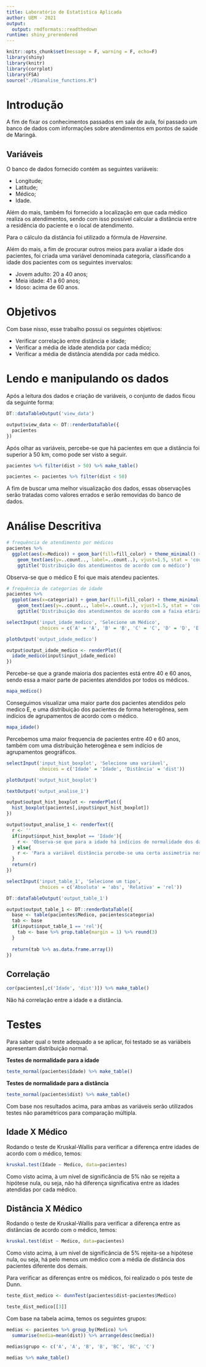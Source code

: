 ```yaml
---
title: Laboratório de Estatística Aplicada 
author: UEM - 2021
output:
  output: rmdformats::readthedown
runtime: shiny_prerendered
---
```


```r
knitr::opts_chunk$set(message = F, warning = F, echo=F)
library(shiny)
library(knitr)
library(corrplot)
library(FSA)
source("./01analise_functions.R")
```


<!-- ------------------------------------------------- -->
# Introdução

A fim de fixar os conhecimentos passados em sala de aula, foi passado um banco de dados com informações sobre atendimentos em pontos de saúde de Maringá. 

## Variáveis

O banco de dados fornecido contém as seguintes variáveis:

- Longitude;
- Latitude;
- Médico;
- Idade.

Além do mais, também foi fornecido a localização em que cada médico realiza os atendimentos, sendo com isso possível calcular a distância entre a residência do paciente e o local de atendimento.

Para o cálculo da distância foi utilizado a fórmula de *Haversine*.

Além do mais, a fim de procurar outros meios para avaliar a idade dos pacientes, foi criada uma variável denominada categoria, classificando a idade dos pacientes com os seguintes invervalos:

- Jovem adulto: 20 a 40 anos;
- Meia idade: 41 a 60 anos;
- Idoso: acima de 60 anos.

<!-- ------------------------------------------------- -->
# Objetivos

Com base nisso, esse trabalho possui os seguintes objetivos:

- Verificar correlação entre distância e idade;
- Verificar a média de idade atendida por cada médico;
- Verificar a média de distância atendida por cada médico.

<!-- ------------------------------------------------- -->
# Lendo e manipulando os dados

Após a leitura dos dados e criação de variáveis, o conjunto de dados ficou da seguinte forma:

```r
DT::dataTableOutput('view_data')
```

```r
output$view_data <- DT::renderDataTable({
  pacientes
})
```

Após olhar as variáveis, percebe-se que há pacientes em que a distância foi superior à 50 km, como pode ser visto a seguir.

```r
pacientes %>% filter(dist > 50) %>% make_table()

pacientes <- pacientes %>% filter(dist < 50)
```

A fim de buscar uma melhor visualização dos dados, essas observações serão tratadas como valores errados e serão removidas do banco de dados.

<!-- ------------------------------------------------- -->
# Análise Descritiva

```r
# frequência de atendimento por médicos
pacientes %>%
  ggplot(aes(x=Medico)) + geom_bar(fill=fill_color) + theme_minimal() + 
    geom_text(aes(y=..count.., label=..count..), vjust=1.5, stat = 'count') + 
    ggtitle('Distribuição dos atendimentos de acordo com o médico')
```
Observa-se que o médico E foi que mais atendeu pacientes.

```r
# frequência de categorias de idade
pacientes %>%
  ggplot(aes(x=categoria)) + geom_bar(fill=fill_color) + theme_minimal() + 
    geom_text(aes(y=..count.., label=..count..), vjust=1.5, stat = 'count') +
    ggtitle('Distribuição dos atendimentos de acordo com a faixa etária')
```

```r
selectInput('input_idade_medico', 'Selecione um Médico', 
            choices = c('A' = 'A', 'B' = 'B', 'C' = 'C', 'D' = 'D', 'E' = 'E', 'F' = 'F', 'G'='G'))

plotOutput('output_idade_medico')
```

```r
output$output_idade_medico <- renderPlot({
  idade_medico(input$input_idade_medico)
})

```
Percebe-se que a grande maioria dos pacientes está entre 40 e 60 anos, sendo essa a maior parte de pacientes atendidos por todos os médicos.


```r
mapa_medico()
```

Conseguimos visualizar uma maior parte dos pacientes atendidos pelo medico E, e uma distribuição dos pacientes de forma heterogênea, sem indícios de agrupamentos de acordo com o médico.

```r
mapa_idade()
```

Percebemos uma maior frequencia de pacientes entre 40 e 60 anos, também com uma distribuição heterogênea e sem indícios de agrupamentos geográficos.


```r
selectInput('input_hist_boxplot', 'Selecione uma variável', 
            choices = c('Idade' = 'Idade', 'Distância' = 'dist'))

plotOutput('output_hist_boxplot')

textOutput('output_analise_1')
```


```r
output$output_hist_boxplot <- renderPlot({
  hist_boxplot(pacientes[,input$input_hist_boxplot])
})

output$output_analise_1 <- renderText({
  r <- ''
  if(input$input_hist_boxplot == 'Idade'){
    r <- 'Observa-se que para a idade há indícios de normalidade dos dados com uma média aproximada em 55 anos de idade, e no boxplot nota-se alguns outliers outliers.'
  } else{
    r <- 'Para a variável distância percebe-se uma certa assimetria nos dados, com eles concentrados mais ao lado esquerod.'
  }
  return(r)
})
```


```r
selectInput('input_table_1', 'Selecione um tipo', 
            choices = c('Absoluta' = 'abs', 'Relativa' = 'rel'))

DT::dataTableOutput('output_table_1')

```

```r
output$output_table_1 <- DT::renderDataTable({
  base <- table(pacientes$Medico, pacientes$categoria)
  tab <- base
  if(input$input_table_1 == 'rel'){
    tab <- base %>% prop.table(margin = 1) %>% round(3)
  }
   
  return(tab %>% as.data.frame.array())
})
```


## Correlação

```r
cor(pacientes[,c('Idade', 'dist')]) %>% make_table()
```
Não há correlação entre a idade e a distância.

<!-- ------------------------------------------------- -->
# Testes

Para saber qual o teste adequado a se aplicar, foi testado se as variábeis apresentam distribuição normal.

**Testes de normalidade para a idade**
```r
teste_normal(pacientes$Idade) %>% make_table()
```

**Testes de normalidade para a distância**
```r
teste_normal(pacientes$dist) %>% make_table()
```

Com base nos resultados acima, para ambas as variáveis serão utilizados testes não paramétricos para comparação múltipla.

## Idade X Médico

Rodando o teste de Kruskal-Wallis para verificar a diferença entre idades de acordo com o médico, temos:

```r
kruskal.test(Idade ~ Medico, data=pacientes)
```


Como visto acima, à um nível de significância de 5% não se rejeita a hipótese nula, ou seja, não há diferença significativa entre as idades atendidas por cada médico.

## Distância X Médico

Rodando o teste de Kruskal-Wallis para verificar a diferença entre as distâncias de acordo com o médico, temos:

```r
kruskal.test(dist ~ Medico, data=pacientes)
```


Como visto acima, à um nível de significância de 5% rejeita-se a hipótese nula, ou seja, há pelo menos um médico com a média de distância dos pacientes diferente dos demais. 

Para verificar as diferenças entre os médicos, foi realizado o pós teste de Dunn.

```r
teste_dist_medico <- dunnTest(pacientes$dist~pacientes$Medico)

teste_dist_medico[[3]]
```

Com base na tabela acima, temos os seguintes grupos:

```r
medias <- pacientes %>% group_by(Medico) %>% 
  summarise(media=mean(dist)) %>% arrange(desc(media))

medias$grupo <- c('A', 'A', 'B', 'B', 'BC', 'BC', 'C')

medias %>% make_table()
```

